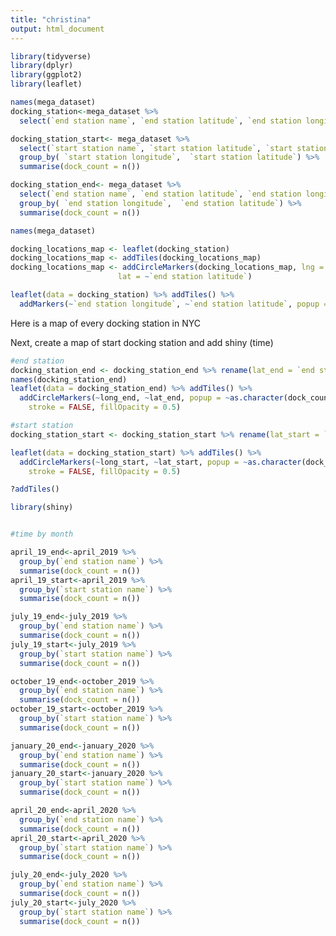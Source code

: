 ```yaml
---
title: "christina"
output: html_document
---
```


```r
library(tidyverse)
library(dplyr)
library(ggplot2)
library(leaflet)

names(mega_dataset)
docking_station<-mega_dataset %>% 
  select(`end station name`, `end station latitude`, `end station longitude`)

docking_station_start<- mega_dataset %>% 
  select(`start station name`, `start station latitude`, `start station longitude`) %>% 
  group_by( `start station longitude`,  `start station latitude`) %>% 
  summarise(dock_count = n())

docking_station_end<- mega_dataset %>% 
  select(`end station name`, `end station latitude`, `end station longitude`) %>% 
  group_by( `end station longitude`,  `end station latitude`) %>% 
  summarise(dock_count = n())

```

```r
names(mega_dataset)
```

```r
docking_locations_map <- leaflet(docking_station)
docking_locations_map <- addTiles(docking_locations_map)
docking_locations_map <- addCircleMarkers(docking_locations_map, lng = ~`end station longitude`,
                        lat = ~`end station latitude`)

leaflet(data = docking_station) %>% addTiles() %>%
  addMarkers(~`end station longitude`, ~`end station latitude`, popup = ~as.character(`end station name`), label = ~as.character(`end station name`))

```

Here is a map of every docking station in NYC 


Next, create a map of start docking station and add shiny (time) 


```r
#end station
docking_station_end <- docking_station_end %>% rename(lat_end = `end station latitude`, long_end = `end station longitude` )
names(docking_station_end)
leaflet(data = docking_station_end) %>% addTiles() %>%
  addCircleMarkers(~long_end, ~lat_end, popup = ~as.character(dock_count), label = ~as.character(dock_count), radius = ~ (dock_count)/5000,
    stroke = FALSE, fillOpacity = 0.5)

#start station
docking_station_start <- docking_station_start %>% rename(lat_start = `start station latitude`, long_start = `start station longitude` )

leaflet(data = docking_station_start) %>% addTiles() %>%
  addCircleMarkers(~long_start, ~lat_start, popup = ~as.character(dock_count), label = ~as.character(dock_count), radius = ~ (dock_count)/5000,
    stroke = FALSE, fillOpacity = 0.5)

?addTiles()
```


```r
library(shiny)



```

```r
#time by month

april_19_end<-april_2019 %>% 
  group_by(`end station name`) %>% 
  summarise(dock_count = n())
april_19_start<-april_2019 %>% 
  group_by(`start station name`) %>% 
  summarise(dock_count = n())

july_19_end<-july_2019 %>% 
  group_by(`end station name`) %>% 
  summarise(dock_count = n())
july_19_start<-july_2019 %>% 
  group_by(`start station name`) %>% 
  summarise(dock_count = n())

october_19_end<-october_2019 %>% 
  group_by(`end station name`) %>% 
  summarise(dock_count = n())
october_19_start<-october_2019 %>% 
  group_by(`start station name`) %>% 
  summarise(dock_count = n())

january_20_end<-january_2020 %>% 
  group_by(`end station name`) %>% 
  summarise(dock_count = n())
january_20_start<-january_2020 %>% 
  group_by(`start station name`) %>% 
  summarise(dock_count = n())

april_20_end<-april_2020 %>% 
  group_by(`end station name`) %>% 
  summarise(dock_count = n())
april_20_start<-april_2020 %>% 
  group_by(`start station name`) %>% 
  summarise(dock_count = n())

july_20_end<-july_2020 %>% 
  group_by(`end station name`) %>% 
  summarise(dock_count = n())
july_20_start<-july_2020 %>% 
  group_by(`start station name`) %>% 
  summarise(dock_count = n())
  
```



